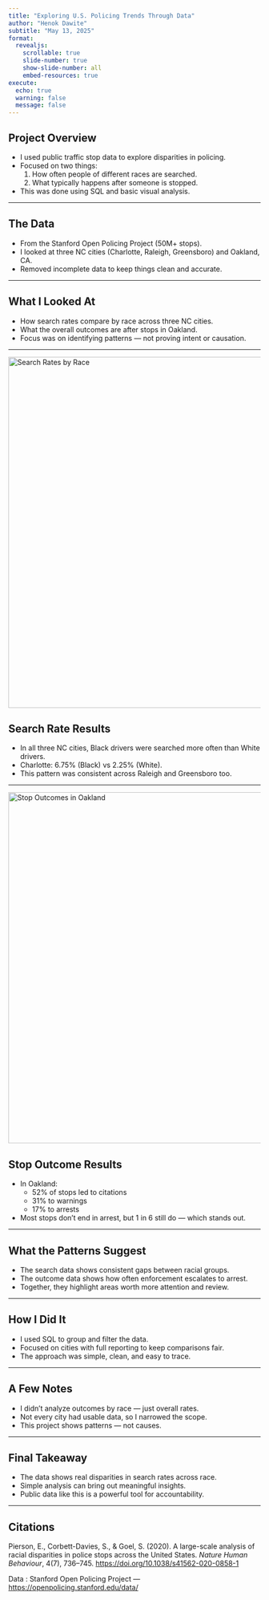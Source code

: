 ```yaml
---
title: "Exploring U.S. Policing Trends Through Data"
author: "Henok Dawite"
subtitle: "May 13, 2025"
format:
  revealjs:
    scrollable: true
    slide-number: true
    show-slide-number: all
    embed-resources: true
execute:
  echo: true
  warning: false
  message: false
---
```


## Project Overview

-   I used public traffic stop data to explore disparities in policing.\
-   Focused on two things:
    1.  How often people of different races are searched.\
    2.  What typically happens after someone is stopped.\
-   This was done using SQL and basic visual analysis.

------------------------------------------------------------------------

## The Data

-   From the Stanford Open Policing Project (50M+ stops).\
-   I looked at three NC cities (Charlotte, Raleigh, Greensboro) and Oakland, CA.\
-   Removed incomplete data to keep things clean and accurate.

------------------------------------------------------------------------

## What I Looked At

-   How search rates compare by race across three NC cities.\
-   What the overall outcomes are after stops in Oakland.\
-   Focus was on identifying patterns — not proving intent or causation.

------------------------------------------------------------------------

<img src="search.png" alt="Search Rates by Race" width="700"/>

## Search Rate Results

-   In all three NC cities, Black drivers were searched more often than White drivers.\
-   Charlotte: 6.75% (Black) vs 2.25% (White).\
-   This pattern was consistent across Raleigh and Greensboro too.

------------------------------------------------------------------------

<img src="outcome.png" alt="Stop Outcomes in Oakland" width="700"/>

## Stop Outcome Results

-   In Oakland:
    -   52% of stops led to citations\
    -   31% to warnings\
    -   17% to arrests\
-   Most stops don’t end in arrest, but 1 in 6 still do — which stands out.

------------------------------------------------------------------------

## What the Patterns Suggest

-   The search data shows consistent gaps between racial groups.\
-   The outcome data shows how often enforcement escalates to arrest.\
-   Together, they highlight areas worth more attention and review.

------------------------------------------------------------------------

## How I Did It

-   I used SQL to group and filter the data.\
-   Focused on cities with full reporting to keep comparisons fair.\
-   The approach was simple, clean, and easy to trace.

------------------------------------------------------------------------

## A Few Notes

-   I didn’t analyze outcomes by race — just overall rates.\
-   Not every city had usable data, so I narrowed the scope.\
-   This project shows patterns — not causes.

------------------------------------------------------------------------

## Final Takeaway

-   The data shows real disparities in search rates across race.\
-   Simple analysis can bring out meaningful insights.\
-   Public data like this is a powerful tool for accountability.

------------------------------------------------------------------------

## Citations

Pierson, E., Corbett-Davies, S., & Goel, S. (2020). A large-scale analysis of racial disparities in police stops across the United States. *Nature Human Behaviour*, 4(7), 736–745. <https://doi.org/10.1038/s41562-020-0858-1>

Data : Stanford Open Policing Project — <https://openpolicing.stanford.edu/data/>
